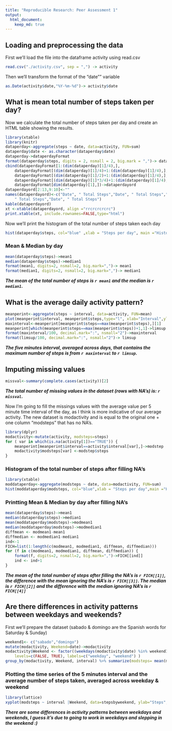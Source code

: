 ```yaml
---
title: "Reproducible Research: Peer Assessment 1"
output: 
  html_document:
    keep_md: true
---
```


## Loading and preprocessing the data
First we'll load the file into the dataframe activity using read.csv
```r
read.csv("./activity.csv", sep = ",") -> activity
```
Then we'll transform the format of the "date"" variable 
```r
as.Date(activity$date,"%Y-%m-%d")-> activity$date
```
## What is mean total number of steps taken per day?
Now we calculate the total number of steps taken per day and create an HTML table
showing the results.
```r
library(xtable)
library(knitr)
dataperday<-aggregate(steps ~ date, data=activity, FUN=sum)
dataperday$date <- as.character(dataperday$date)
dataperday->dataperdayFormat
format(dataperday$steps, digits = 2, nsmall = 2, big.mark = ",")-> dataperdayFormat$steps
cbind(dataperdayFormat[1:(dim(dataperday)[1]/4),],
	dataperdayFormat[(dim(dataperday)[1]/4)+1:(dim(dataperday)[1]/4),],
	dataperdayFormat[(dim(dataperday)[1]/2)+1:(dim(dataperday)[1]/4),],
	dataperdayFormat[(dim(dataperday)[1]*3/4)+1:(dim(dataperday)[1]/4),], 
	dataperdayFormat[dim(dataperday)[1],])->dataperdayord
dataperdayord[2:13,9:10]<-""
names(dataperdayord)<-c("Date", " Total Steps","Date", " Total Steps","Date", " Total Steps","Date", 
	" Total Steps","Date", " Total Steps")
kable(dataperdayord)
xt <-xtable(dataperdayord, align ="rrcrcrcrcrc")
print.xtable(xt, include.rownames=FALSE,type="html")
```
Now we'll print the histogram of the total number of steps taken each day
```r
hist(dataperday$steps, col="blue" ,xlab = "Steps per day", main ="Histogram of steps taken per day")
```

### Mean & Median by day
```r
mean(dataperday$steps)->mean1
median(dataperday$steps)->median1
format(mean1, digits=2, nsmall=2, big.mark=",")-> mean1
format(median1, digits=2, nsmall=2, big.mark=",")-> median1
```
***The mean of the total number of steps is `r mean1` and the median is `r median1`.***

## What is the average daily activity pattern?
```r
meanperint<-aggregate(steps ~ interval, data=activity, FUN=mean)
plot(meanperint$interval, meanperint$steps,type="l", xlab="Interval",ylab = "Steps", col="red")
maxinterval<-meanperint[meanperint$steps==max(meanperint$steps),][1]
meanperint[which(meanperint$steps==max(meanperint$steps))+1,1]->limsup
format(maxinterval/100, decimal.mark=":", nsmall="2")->maxinterval
format(limsup/100, decimal.mark=":", nsmall="2")-> limsup
```

***The five minutes interval, averaged across days, that contains the maximum number of steps is from `r maxinterval` to `r limsup`.***

## Imputing missing values
```r

missval<-summary(complete.cases(activity))[2]

```
***The total number of missing values in the dataset (rows with NA's) is: `r missval`.***

Now I'm going to fill the missings values with the average value per 5 minute time interval of the day, as I think is more indicative of our average activity. The new dataset is modactivity and is equal to the original one + one column "modsteps" that has no NA's.
```r
library(dplyr)
modactivity<-mutate(activity, modsteps=steps)
for ( var in which(is.na(activity[1])=="TRUE")) {
	meanperint[meanperint$interval==activity$interval[var],]->modstep
	modactivity$modsteps[var] <-modstep$steps 
}
```

### Histogram of the total number of steps after filling NA's

```r
library(xtable)
moddataperday<-aggregate(modsteps ~ date, data=modactivity, FUN=sum)
hist(moddataperday$modsteps, col="blue",xlab = "Steps per day",main ="Histogram of steps taken per day (No NA's)")
```

### Printting Mean & Median by day after filling NA's

```r
mean(dataperday$steps)->mean1
median(dataperday$steps)->median1
mean(moddataperday$modsteps)->modmean1
median(moddataperday$modsteps)->modmedian1
diffmean <- modmean1-mean1
diffmedian <- modmedian1-median1
ind<-1
FICH=list(1:length(c(modmean1, modmedian1, diffmean, diffmedian)))
for (f in c(modmean1, modmedian1, diffmean, diffmedian)) {
	format(f, digits=2, nsmall=2, big.mark=",")->FICH[[ind]]
	ind <- ind+1  
}
```
***The mean of the total number of steps after filling the NA's is `r FICH[[1]]`, the difference with the mean ignoring the NA's is `r FICH[[3]]`. The median is `r FICH[[2]]` and the difference with the median ignoring NA's is `r FICH[[4]]`***


## Are there differences in activity patterns between weekdays and weekends?
First we'll prepare the dataset (sabado & domingo are the Spanish words for Saturday & Sunday)
```r
weekend1<- c("sabado","domingo")
mutate(modactivity, Weekend=date)->modactivity
modactivity$Weekend <- factor((weekdays(modactivity$date) %in% weekend1), 
	levels=c(FALSE, TRUE), labels=c("weekday", "weekend") )
group_by(modactivity, Weekend, interval) %>% summarize(modsteps= mean(modsteps))-> stepsbyweekend
```
### Plotting the time series of the 5 minutes interval and the average number of steps taken, averaged across weekday & weekend
```r
library(lattice)
xyplot(modsteps ~ interval |Weekend, data=stepsbyweekend, ylab="Steps", type="l",layout=c(1,2))
```

***There are some differences in activity patterns between weekdays and weekends, I guess it's due to going to work in weekdays and slepping in the weekend :)***
